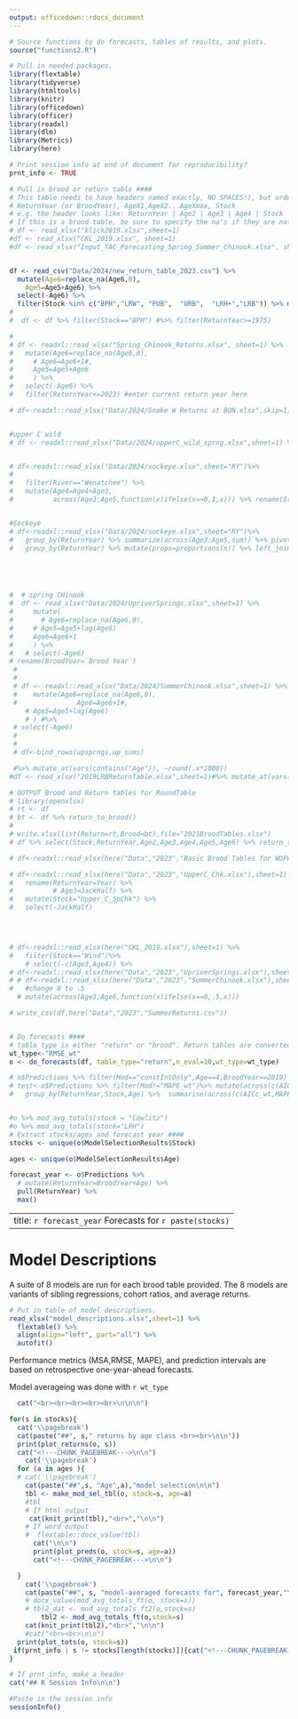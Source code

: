 ```yaml
---
output: officedown::rdocx_document
---
```

```r

# Source functions to do forecasts, tables of results, and plots.
source("functions2.R")

# Pull in needed packages.
library(flextable)
library(tidyverse)
library(htmltools)
library(knitr)
library(officedown)
library(officer)
library(readxl)
library(dlm)
library(Metrics)
library(here)

# Print session info at end of document for reproducibility? 
prnt_info <- TRUE

# Pull in brood or return table ####
# This table needs to have headers named exactly, NO SPACES!), but order doesnt matter. 
# ReturnYear (or BroodYear), AgeX1,AgeX2...AgeXmax, Stock
# e.g. the header looks like: ReturnYear | Age2 | Age3 | Age4 | Stock
# If this is a brood table, be sure to specify the na's if they are not just blank cells.
# df <- read_xlsx("klick2019.xlsx",sheet=1)
#df <- read_xlsx("CKL_2019.xlsx", sheet=1)
#df <- read_xlsx("Input_TAC_Forecasting_Spring_Summer_Chinook.xlsx", sheet="ReturnTable")


df <- read_csv("Data/2024/new_return_table_2023.csv") %>%
  mutate(Age6=replace_na(Age6,0),
    Age5=Age5+Age6) %>%
  select(-Age6) %>% 
  filter(Stock %in% c("BPH","LRW", "PUB",  "URB",  "LRH+","LRB")) %>% mutate(Stock=ifelse(Stock=="LRH+","LRH",Stock))
# 
#  df <- df %>% filter(Stock=="BPH") #%>% filter(ReturnYear>=1975)

# 
# df <- readxl::read_xlsx("Spring_Chinook_Returns.xlsx", sheet=1) %>%
#   mutate(Age6=replace_na(Age6,0),
#     # Age6=Age6+1#,
#     Age5=Age5+Age6
#     ) %>%
#   select(-Age6) %>%
#   filter(ReturnYear<=2023) #enter current return year here

# df<-readxl::read_xlsx("Data/2024/Snake W Returns at BON.xlsx",skip=1) %>% `colnames<-`(c("BroodYear" ,"Age3" ,"Age4","Age5")) %>% mutate(Stock="Snake_wild",BroodYear=BroodYear-2) 


#upper C wild
# df <- readxl::read_xlsx("Data/2024/upperC_wild_sprng.xlsx",sheet=1) %>% dplyr::select(ReturnYear,Age3,Age4=Age4) %>% mutate(Stock="Up_C_wild") %>% drop_na()


# df<-readxl::read_xlsx("Data/2024/sockeye.xlsx",sheet="RY")%>% 
#   
#   filter(River=="Wenatchee") %>% 
#   mutate(Age4=Age4+Age3,
#          across(Age3:Age5,function(x)ifelse(x==0,1,x))) %>% rename(Stock=River)


#Sockeye
# df<-readxl::read_xlsx("Data/2024/sockeye.xlsx",sheet="RY")%>%
#   group_by(ReturnYear) %>% summarize(across(Age3:Age5,sum)) %>% pivot_longer(Age3:Age5,names_to = "age",values_to = "n")%>%
#   group_by(ReturnYear) %>% mutate(props=proportions(n)) %>% left_join(readxl::read_xlsx("Data/2024/sockeye.xlsx",sheet="RMRS"),by=c("ReturnYear"="Year")) %>% mutate(n2=props*River_Mouth_Run_Size) %>% select(ReturnYear,age,n2) %>% pivot_wider(names_from = age,values_from = n2) %>% mutate(Stock="Sockeye") %>% mutate(Age4=Age4+Age3)





#  # spring CHinook
#  df <- read_xlsx("Data/2024/UpriverSprings.xlsx",sheet=1) %>%
#     mutate(
#       # Age6=replace_na(Age6,0),
#     # Age5=Age5+lag(Age6)
#     Age6=Age6+1
#     ) %>%
#   # select(-Age6)
# rename(BroodYear=`Brood Year`)
 # 
 # 
 # df <- readxl::read_xlsx("Data/2024/SummerChinook.xlsx",sheet=1) %>%
 #    mutate(Age6=replace_na(Age6,0),
 #               Age6=Age6+1#,
    # Age5=Age5+lag(Age6)
    # ) #%>%
 # select(-Age6)
 # 
 # 
 # df<-bind_rows(upsprngs,up_sums)

 #%>% mutate_at(vars(contains("Age")), ~round(.x*1000))
#df <- read_xlsx("2019LRBReturnTable.xlsx",sheet=1)#%>% mutate_at(vars(contains("Age")),~if_else(.x==0,.001,.x))

# OUTPUT Brood and Return tables for RoundTable
# library(openxlsx)
# rt <- df
# bt <- df %>% return_to_brood()
# 
# write.xlsx(list(Return=rt,Brood=bt),file="2021BroodTables.xlsx") 
# df %>% select(Stock,ReturnYear,Age2,Age3,Age4,Age5,Age6) %>% return_to_brood() %>% write.table("clipboard",row.names=FALSE)

# df<-readxl::read_xlsx(here("Data","2023","Basic Brood Tables for WDFW.xlsx"),sheet="RY") %>%   mutate(across(Age3:Age5,function(x)ifelse(x==0,.5,x))) %>% rename(Stock=River)

# df<-readxl::read_xlsx(here("Data","2023","UpperC_Chk.xlsx"),sheet=1) %>% #select(-Age3) %>%
#   rename(ReturnYear=Year) %>%
#          # Age3=JackHalf) %>%
#   mutate(Stock="Upper_C_SpChk") %>%
#   select(-JackHalf)

  


# df<-readxl::read_xlsx(here("CKL_2019.xlsx"),sheet=1) %>%
#   filter(Stock=="Wind")%>%
    # select(-c(Age3,Age4)) %>% 
# df<-readxl::read_xlsx(here("Data","2023","UpriverSprings.xlsx"),sheet=1)%>%
# # df<-readxl::read_xlsx(here("Data","2023","SummerChinook.xlsx"),sheet=1)%>%
#   #change 0 to .5
  # mutate(across(Age3:Age6,function(x)ifelse(x==0,.5,x)))

# write_csv(df,here("Data","2023","SummerReturns.csv"))


# Do forecasts ####
# table type is either "return" or "brood". Return tables are converted to brood tables.
wt_type<-"RMSE_wt"
o <- do_forecasts(df, table_type="return",n_eval=10,wt_type=wt_type)

# o$Predictions %>% filter(Mod=="constIntOnly",Age==4,BroodYear==2019)
# test<-o$Predictions %>% filter(Mod!="MAPE_wt")%>% mutate(across(c(AICc_wt,MAPE_wt),~.x*Pred_med)) %>% 
#   group_by(ReturnYear,Stock,Age) %>%  summarise(across(c(AICc_wt,MAPE_wt),sum),actual=mean(actual)) %>% group_by(ReturnYear,Stock) %>% summarise(across(c(AICc_wt,MAPE_wt,actual),sum))  %>% drop_na() %>% write.csv("preds.csv")


#o %>% mod_avg_totals(stock = "Cowlitz")
#o %>% mod_avg_totals(stock="LRH")
# Extract stocks/ages and forecast year ####
stocks <- unique(o$ModelSelectionResults$Stock)

ages <- unique(o$ModelSelectionResults$Age)

forecast_year <- o$Predictions %>% 
  # mutate(ReturnYear=BroodYear+Age) %>% 
  pull(ReturnYear) %>% 
  max()

```

---
title: `r forecast_year` Forecasts for `r paste(stocks)`
---

# Model Descriptions
A suite of 8 models are run for each brood table provided.  The 8 models are variants of sibling regressions, cohort ratios, and average returns.

```r
# Put in table of model descriptions.
read_xlsx("model_descriptions.xlsx",sheet=1) %>% 
  flextable() %>% 
  align(align="left", part="all") %>% 
  autofit()
```

Performance metrics (MSA,RMSE, MAPE), and prediction intervals are based on retrospective one-year-ahead forecasts.

Model averageing was done with `r wt_type`

```r
  cat("<br><br><br><br><br>\n\n\n")

for(s in stocks){
  cat('\\pagebreak')
  cat(paste("##", s," returns by age class <br><br>\n\n"))
  print(plot_returns(o, s))
  cat("<!---CHUNK_PAGEBREAK--->\n\n")
    cat('\\pagebreak')
  for (a in ages ){
  # cat('\\pagebreak')
    cat(paste("##",s, "Age",a),"model selection\n\n")
    tbl <- make_mod_sel_tbl(o, stock=s, age=a)
    #tbl
    # If html output
     cat(knit_print(tbl),"<br>","\n\n")
    # If word output
    #  flextable::docx_value(tbl)
      cat("\n\n")
      print(plot_preds(o, stock=s, age=a))
      cat("<!---CHUNK_PAGEBREAK--->\n\n")

  }
    cat('\\pagebreak')
    cat(paste("##", s, "model-averaged forecasts for", forecast_year,"\n\n"))
    # docx_value(mod_avg_totals_ft(o, stock=s))
    # tbl2_dat <- mod_avg_totals_ft2(o,stock=s)
        tbl2 <- mod_avg_totals_ft(o,stock=s)
    cat(knit_print(tbl2),"<br>","\n\n")
    #cat("<br><br>\n\n")
  print(plot_tots(o, stock=s))
 if(prnt_info | s != stocks[length(stocks)]){cat("<!---CHUNK_PAGEBREAK--->\n\n")}
}

```

```r
# If prnt_info, make a header 
cat("## R Session Info\n\n")
```

```r
#Paste in the session info
sessionInfo()
```
